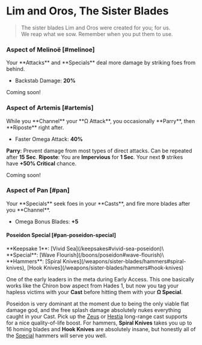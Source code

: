 
# Lim and Oros, The Sister Blades

> The sister blades Lim and Oros were created for you; for us.\
> We reap what we sow. Remember when you put them to use.

### <TextHighlight type="epic">Aspect of Melinoë</TextHighlight> [#melinoe]

<Boon>
Your **Attacks** and **Specials** deal more damage by striking foes from behind.

- Backstab Damage: **20%**

</Boon>

Coming soon!

### <TextHighlight type="epic">Aspect of Artemis</TextHighlight> [#artemis]

<Boon>
While you **Channel** your **Ω Attack**, you occasionally **Parry**, then **Riposte** right after.

- Faster Omega Attack: **40%**

**Parry**: Prevent damage from most types of direct attacks. Can be repeated
after **15 Sec**. **Riposte**: You are **Impervious** for **1 Sec**. Your next
**9** strikes have **+50% Critical** chance.

</Boon>

Coming soon!

### <TextHighlight type="legendary">Aspect of Pan</TextHighlight> [#pan]

<Boon>
Your **Specials** seek foes in your **Casts**, and fire more blades after you **Channel**.

- Omega Bonus Blades: **+5**

</Boon>

#### Poseidon Special [#pan-poseidon-special]

<Boon>
  **Keepsake 1**: [Vivid Sea](/keepsakes#vivid-sea-poseidon)\
  **Special**: [Wave Flourish](/boons/poseidon#wave-flourish)\
  **Hammers**: [Spiral Knives](/weapons/sister-blades/hammers#spiral-knives),
  [Hook Knives](/weapons/sister-blades/hammers#hook-knives)
</Boon>

One of the early leaders in the meta during Early Access. This one basically
works like the Chiron bow aspect from Hades 1, but now you tag your hapless
victims with your **Cast** before hitting them with your **Ω Special**.

Poseidon is very dominant at the moment due to being the only viable flat damage
god, and the free splash damage absolutely nukes everything caught in your Cast.
Pick up the [Zeus](/boons/zeus#lightning-lance) or
[Hestia](/boons/hestia#glowing-coal) long-range cast supports for a nice quality-of-life
boost. For hammers, **Spiral Knives** takes you up to 16 homing blades and
**Hook Knives** are absolutely insane, but honestly all of the
[Special](/weapons/sister-blades/hammers#special) hammers will serve you well.
